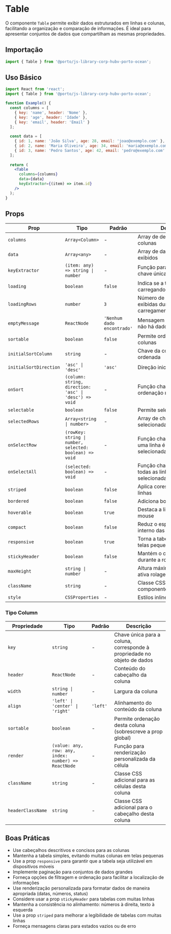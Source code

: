 

<Meta title="Components/Table" />

# Table

O componente `Table` permite exibir dados estruturados em linhas e colunas, facilitando a organização e comparação de informações. É ideal para apresentar conjuntos de dados que compartilham as mesmas propriedades.



## Importação

```jsx
import { Table } from '@porto/js-library-corp-hubv-porto-ocean';
```

## Uso Básico

```jsx
import React from 'react';
import { Table } from '@porto/js-library-corp-hubv-porto-ocean';

function Example() {
  const columns = [
    { key: 'name', header: 'Nome' },
    { key: 'age', header: 'Idade' },
    { key: 'email', header: 'Email' }
  ];
  
  const data = [
    { id: 1, name: 'João Silva', age: 28, email: 'joao@exemplo.com' },
    { id: 2, name: 'Maria Oliveira', age: 34, email: 'maria@exemplo.com' },
    { id: 3, name: 'Pedro Santos', age: 42, email: 'pedro@exemplo.com' }
  ];
  
  return (
    <Table
      columns={columns}
      data={data}
      keyExtractor={(item) => item.id}
    />
  );
}
```

## Props

| Prop | Tipo | Padrão | Descrição |
|------|------|--------|-----------|
| `columns` | `Array<Column>` | - | Array de definições de colunas |
| `data` | `Array<any>` | - | Array de dados a serem exibidos |
| `keyExtractor` | `(item: any) => string \| number` | - | Função para extrair uma chave única de cada item |
| `loading` | `boolean` | `false` | Indica se a tabela está carregando dados |
| `loadingRows` | `number` | `3` | Número de linhas a serem exibidas durante o carregamento |
| `emptyMessage` | `ReactNode` | `'Nenhum dado encontrado'` | Mensagem exibida quando não há dados |
| `sortable` | `boolean` | `false` | Permite ordenação das colunas |
| `initialSortColumn` | `string` | - | Chave da coluna inicialmente ordenada |
| `initialSortDirection` | `'asc' \| 'desc'` | `'asc'` | Direção inicial da ordenação |
| `onSort` | `(column: string, direction: 'asc' \| 'desc') => void` | - | Função chamada quando a ordenação muda |
| `selectable` | `boolean` | `false` | Permite seleção de linhas |
| `selectedRows` | `Array<string \| number>` | - | Array de chaves das linhas selecionadas |
| `onSelectRow` | `(rowKey: string \| number, selected: boolean) => void` | - | Função chamada quando uma linha é selecionada/deselecionada |
| `onSelectAll` | `(selected: boolean) => void` | - | Função chamada quando todas as linhas são selecionadas/deselecionadas |
| `striped` | `boolean` | `false` | Aplica cores alternadas às linhas |
| `bordered` | `boolean` | `false` | Adiciona bordas à tabela |
| `hoverable` | `boolean` | `true` | Destaca a linha ao passar o mouse |
| `compact` | `boolean` | `false` | Reduz o espaçamento interno das células |
| `responsive` | `boolean` | `true` | Torna a tabela responsiva em telas pequenas |
| `stickyHeader` | `boolean` | `false` | Mantém o cabeçalho fixo durante a rolagem |
| `maxHeight` | `string \| number` | - | Altura máxima da tabela, ativa rolagem vertical |
| `className` | `string` | - | Classe CSS adicional para o componente |
| `style` | `CSSProperties` | - | Estilos inline adicionais |

### Tipo Column

| Propriedade | Tipo | Padrão | Descrição |
|-------------|------|--------|-----------|
| `key` | `string` | - | Chave única para a coluna, corresponde à propriedade no objeto de dados |
| `header` | `ReactNode` | - | Conteúdo do cabeçalho da coluna |
| `width` | `string \| number` | - | Largura da coluna |
| `align` | `'left' \| 'center' \| 'right'` | `'left'` | Alinhamento do conteúdo da coluna |
| `sortable` | `boolean` | - | Permite ordenação desta coluna (sobrescreve a prop global) |
| `render` | `(value: any, row: any, index: number) => ReactNode` | - | Função para renderização personalizada da célula |
| `className` | `string` | - | Classe CSS adicional para as células desta coluna |
| `headerClassName` | `string` | - | Classe CSS adicional para o cabeçalho desta coluna |



## Boas Práticas

- Use cabeçalhos descritivos e concisos para as colunas
- Mantenha a tabela simples, evitando muitas colunas em telas pequenas
- Use a prop `responsive` para garantir que a tabela seja utilizável em dispositivos móveis
- Implemente paginação para conjuntos de dados grandes
- Forneça opções de filtragem e ordenação para facilitar a localização de informações
- Use renderização personalizada para formatar dados de maneira apropriada (datas, números, status)
- Considere usar a prop `stickyHeader` para tabelas com muitas linhas
- Mantenha a consistência no alinhamento: números à direita, texto à esquerda
- Use a prop `striped` para melhorar a legibilidade de tabelas com muitas linhas
- Forneça mensagens claras para estados vazios ou de erro

